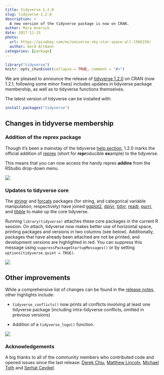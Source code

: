 ```yaml
---
title: tidyverse 1.2.0
slug: tidyverse-1.2.0
description: >
  A new version of the tidyverse package is now on CRAN.
author: Mara Averick
date: 2017-11-15
photo:
  url: https://pixabay.com/en/universe-sky-star-space-all-1566159/
  author: Gerd Altmann
categories: [package]
---
```


```r
library("tidyverse")
knitr::opts_chunk$set(collapse = TRUE, comment = "#>")
```

We are pleased to announce the release of [tidyverse 1.2.0](https://github.com/tidyverse/tidyverse/releases) 
on CRAN (now 1.2.1, following some minor fixes) includes updates in tidyverse 
package membership, as well as to tidyverse functions themselves.

The latest version of tidyverse can be installed with:

```r
install.packages("tidyverse")
```

## Changes in tidyverse membership

### Addition of the reprex package

Though it's been a mainstay of the tidyverse [help section](https://www.tidyverse.org/help/), 
1.2.0 marks the official addition of [reprex](http://reprex.tidyverse.org/) 
(short for **repr**oducible **ex**ample) to the tidyverse. 

This means that you can now access the handy reprex **addins** from the RStudio 
drop-down menu.

![](reprex_addin.png)

### Updates to tidyverse core

The [stringr](http://stringr.tidyverse.org/) and [forcats](http://forcats.tidyverse.org/)
packages (for string, and categorical variable manipulation, respectively) have 
joined [ggplot2](http://ggplot2.tidyverse.org/), [dplyr](http://dplyr.tidyverse.org/), [tidyr](http://tidyr.tidyverse.org/), [readr](http://readr.tidyverse.org/), 
[purrr](http://purrr.tidyverse.org/), and [tibble](http://tibble.tidyverse.org/) 
to make up the core tidyverse. 

Running `library(tidyverse)` attaches these core packages in the current R session.
On attach, tidyverse now makes better use of horizontal space, printing packages
and versions in two columns (see below). Additionally, packages that have 
already been attached are not be printed, and development versions are highlighted
in red. You can suppress this message using `suppressPackageStartupMessages()` 
or by setting `options(tidyverse.quiet = TRUE)`.

![](tidyverse_1-2-0_pkg_load.gif)


## Other improvements

While a comprehensive list of changes can be found in the [release notes](https://github.com/tidyverse/tidyverse/releases), other highlights 
include:

 * `tidyverse_conflicts()` now prints all conflicts involving at least one
 tidyverse package (including intra-tidyverse conflicts, omitted in previous
 versions)
 
 * Addition of a `tidyverse_logo()` function.

![](tidyverse_logo_function.gif)

### Acknowledgements

A big thanks to all of the community members who contributed code and opened 
issues since the last release: [Derek Chiu](https://github.com/dchiu911), [Matthew Lincoln](https://github.com/mdlincoln), [Michael Toth](https://github.com/michaeltoth) 
and [Serhat Cevikel](https://github.com/serhatcevikel).
